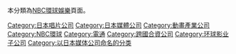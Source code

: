 本分類為[[NBC環球娛樂|NBC環球娛樂]]頁面。
[[Category:日本唱片公司|Category:日本唱片公司]]
[[Category:日本媒體公司|Category:日本媒體公司]]
[[Category:動畫產業公司|Category:動畫產業公司]]
[[Category:NBC環球|Category:NBC環球]]
[[Category:電通|Category:電通]]
[[Category:跨國合資公司|Category:跨國合資公司]]
[[Category:环球影业子公司|Category:环球影业子公司]]
[[Category:以日本媒体公司命名的分类|Category:以日本媒体公司命名的分类]]